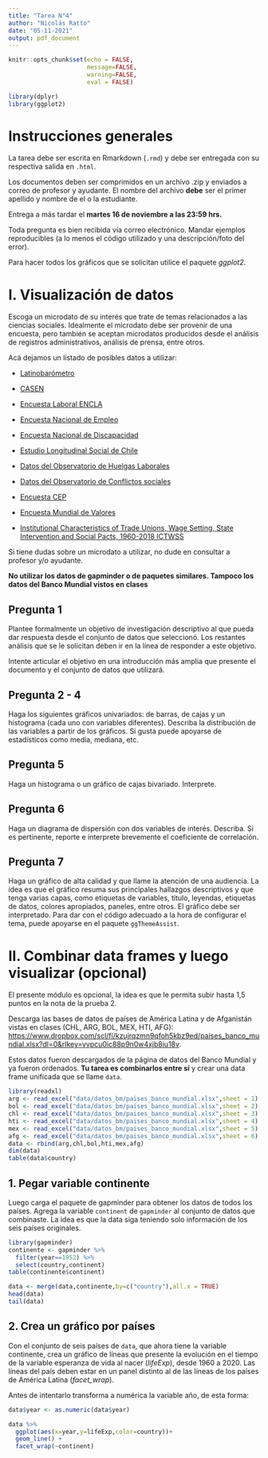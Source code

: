 ```yaml
---
title: "Tarea N°4"
author: "Nicolás Ratto"
date: "05-11-2021"
output: pdf_document
---
```


```r
knitr::opts_chunk$set(echo = FALSE,
                      message=FALSE, 
                      warning=FALSE,
                      eval = FALSE)
```

```r
library(dplyr)
library(ggplot2)
```

# Instrucciones generales

La tarea debe ser escrita en Rmarkdown (`.rmd`) y debe ser entregada con su respectiva salida en `.html`.

Los documentos deben ser comprimidos en un archivo .zip y enviados a correo de profesor y ayudante. El nombre del archivo **debe** ser el primer apellido y nombre de el o la estudiante.

Entrega a más tardar el **martes 16 de noviembre a las 23:59 hrs.**

Toda pregunta es bien recibida vía correo electrónico. Mandar ejemplos reproducibles (a lo menos el código utilizado y una descripción/foto del error).

Para hacer todos los gráficos que se solicitan utilice el paquete *ggplot2*. 

# I. Visualización de datos

Escoga un microdato de su interés que trate de temas relacionados a las ciencias sociales. Idealmente el microdato debe ser provenir de una encuesta, pero también se aceptan microdatos producidos desde el análisis de registros administrativos, análisis de prensa, entre otros. 

Acá dejamos un listado de posibles datos a utilizar:

+ [Latinobarómetro](https://www.latinobarometro.org/latContents.jsp)

+ [CASEN](http://observatorio.ministeriodesarrollosocial.gob.cl/encuesta-casen-en-pandemia-2020)

+ [Encuesta Laboral ENCLA](https://www.ine.cl/estadisticas/sociales/mercado-laboral)

+ [Encuesta Nacional de Empleo](https://www.ine.cl/estadisticas/sociales/mercado-laboral)

+ [Encuesta Nacional de Discapacidad](https://www.senadis.gob.cl/pag/356/1625/base_de_datos)

+ [Estudio Longitudinal Social de Chile](https://dataverse.harvard.edu/dataverse/coes_data_repository)

+ [Datos del Observatorio de Huelgas Laborales](https://dataverse.harvard.edu/dataverse/coes_data_repository)

+ [Datos del Observatorio de Conflictos sociales](https://dataverse.harvard.edu/dataverse/coes_data_repository)

+ [Encuesta CEP](https://www.cepchile.cl/cep/encuestas-cep/1-base-de-datos-consolidada)

+ [Encuesta Mundial de Valores](https://www.worldvaluessurvey.org/wvs.jsp)

+ [Institutional Characteristics of Trade Unions, Wage Setting, State Intervention and Social Pacts, 1960-2018 ICTWSS](https://metodologia1uch.netlify.app/recursos/)

Si tiene dudas sobre un microdato a utilizar, no dude en consultar a profesor y/o ayudante. 

**No utilizar los datos de gapminder o de paquetes similares. Tampoco los datos del Banco Mundial vistos en clases**

## Pregunta 1

Plantee formalmente un objetivo de investigación descriptivo al que pueda dar respuesta desde el conjunto de datos que seleccionó. Los restantes análisis que se le solicitan deben ir en la línea de responder a este objetivo.  

Intente articular el objetivo en una introducción más amplia que presente el documento y el conjunto de datos que utilizará. 

## Pregunta 2 - 4

Haga los siguientes gráficos univariados: de barras, de cajas y un histograma (cada uno con variables diferentes). Describa la distribución de las variables a partir de los gráficos. Si gusta puede apoyarse de estadísticos como media, mediana, etc. 

## Pregunta 5

Haga un histograma o un gráfico de cajas bivariado. Interprete. 

## Pregunta 6

Haga un diagrama de dispersión con dos variables de interés. Describa. Si es pertinente, reporte e interprete brevemente el coeficiente de correlación. 

## Pregunta 7

Haga un gráfico de alta calidad y que llame la atención de una audiencia. La idea es que el gráfico resuma sus principales hallazgos descriptivos y que tenga varias capas, como etiquetas de variables, título, leyendas, etiquetas de datos, colores apropiados, paneles, entre otros. El gráfico debe ser interpretado. Para dar con el código adecuado a la hora de configurar el tema, puede apoyarse en el paquete `ggThemeAssist`.

\newpage

# II. Combinar data frames y luego visualizar (opcional)

El presente módulo es opcional, la idea es que le permita subir hasta 1,5 puntos en la nota de la prueba 2. 

Descarga las bases de datos de países de América Latina y de Afganistán vistas en clases (CHL, ARG, BOL, MEX, HTI, AFG): <https://www.dropbox.com/scl/fi/kzujrqzmn9qfoh5kbz9ed/paises_banco_mundial.xlsx?dl=0&rlkey=vvpcu0ic88p9n0w4xjb8iu18v>.

Estos datos fueron descargados de la página de datos del Banco Mundial y ya fueron ordenados. **Tu tarea es combinarlos entre sí** y crear una data frame unificada que se llame `data`. 

```r
library(readxl)
arg <- read_excel("data/datos_bm/paises_banco_mundial.xlsx",sheet = 1)
bol <- read_excel("data/datos_bm/paises_banco_mundial.xlsx",sheet = 2)
chl <- read_excel("data/datos_bm/paises_banco_mundial.xlsx",sheet = 3)
hti <- read_excel("data/datos_bm/paises_banco_mundial.xlsx",sheet = 4)
mex <- read_excel("data/datos_bm/paises_banco_mundial.xlsx",sheet = 5)
afg <- read_excel("data/datos_bm/paises_banco_mundial.xlsx",sheet = 6)
data <- rbind(arg,chl,bol,hti,mex,afg)
dim(data)
table(data$country)
```

## 1. Pegar variable continente

Luego carga el paquete de gapminder para obtener los datos de todos los países. Agrega la variable `continent` de `gapminder` al conjunto de datos que combinaste. La idea es que la data siga teniendo solo información de los seis países originales. 

```r
library(gapminder)
continente <- gapminder %>% 
  filter(year==1952) %>% 
  select(country,continent)
table(continente$continent)

data <- merge(data,continente,by=c("country"),all.x = TRUE)
head(data)
tail(data)
```


## 2. Crea un gráfico por países
  
Con el conjunto de seis países de `data`, que ahora tiene la variable continente, crea un gráfico de líneas que presente la evolución en el tiempo de la variable esperanza de vida al nacer (*lifeExp*), desde 1960 a 2020. Las líneas del país deben estar en un panel distinto al de las líneas de los países de América Latina (*facet_wrap*).

Antes de intentarlo transforma a numérica la variable año, de esta forma:

```r
data$year <- as.numeric(data$year)
```


```r
data %>% 
  ggplot(aes(x=year,y=lifeExp,color=country))+
  geom_line() +
  facet_wrap(~continent)
  
```

